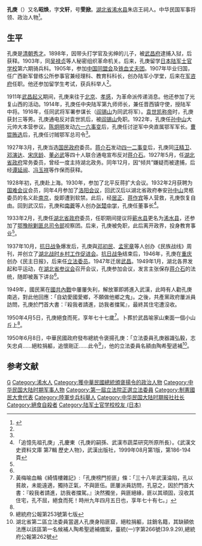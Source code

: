 {{Infobox Officeholder
|姓名=孔庚
|圖像=File:Kong Geng.jpg
|圖像大小=200px
|圖像說明= 1946年，[[制宪国民大会|制宪国民大会]]主席台代表孔庚
|rank= 
| birth_date = {{Birth date|1873|6|1}}（[[同治|同治]]十三年五月七日）
|出生地點=
|逝世日期= {{Birth date|1950|4|5}}（[[中華民國|民國]]卅九年四月五日）
|逝世地點=
| resting_place = 武昌喻家山東面一個小山丘上
|國籍=
|配偶= 徐瑞譚
|職業=
|party=
|awards=
}}
'''孔庚'''（{{bd|1873年|6月1日|1950年|4月5日}}）又名'''昭焕'''，字'''文轩'''，号'''雯掀'''。[[湖北省|湖北省]][[浠水县|浠水县]]朱店王祠人。中华民国军事将领、政治人物<ref name=dsyzj>{{Cite web |url=http://www.4yjd.cn/sideshow.asp?id=1655 |title=孔庚，第四野战军，2009-4-3 |access-date=2012-07-16 |archive-date=2016-03-04 |archive-url=https://web.archive.org/web/20160304062322/http://www.4yjd.cn/sideshow.asp?id=1655 |dead-url=no }}</ref>。

== 生平 ==
孔庚是[[清朝|清朝]][[秀才|秀才]]。1898年，因带头打学官及劣绅的儿子，被[[武昌府|武昌府]]逮捕入狱，后获释。1903年，同[[吴禄贞|吴禄贞]]等人秘密组织革命机关。后来，孔庚留学[[日本陆军士官学校|日本陆军士官学校]]第六期骑兵科。1905年，参加[[中国同盟会|中国同盟会]]及[[铁血丈夫团|铁血丈夫团]]。1907年毕业归国，任广西新军督练公所参事官兼经理科、教育科科长，创办陆军小学堂，后来在[[军咨府|军咨府]]任职。他还参加留学生考试，获兵科举人<ref name=dsyzj/>。

1911年[[武昌起义|武昌起义]]期间，孔庚来往于[[北京|北京]]、[[孝感|孝感]]，为革命派传递消息。他还参加了光复山西的活动。1914年，孔庚任中央陆军第九师师长，兼任晋西镇守使，授陆军中将。1916年，任同武将军署参谋长（[[阎锡山|阎锡山]]为同武将军）。[[袁世凯称帝|袁世凯称帝]]时，孔庚获封三等男。孔庚通电反对袁世凯后，被[[阎锡山|阎锡山]]免职。1922年，孔庚任[[孙中山|孙中山]]大元帅大本营参议。[[陈炯明|陈炯明]]发动[[六一六事变|六一六事变]]后，孔庚任讨逆军中央直属鄂军军长。[[曹锟贿选|曹锟贿选]]后，孔庚任讨贼鄂军总司令<ref name=dsyzj/>。

1927年3月，孔庚当选[[国民政府|国民政府]]委员。[[蒋介石|蒋介石]]发动[[四一二事变|四一二事变]]后，孔庚同[[汪精卫|汪精卫]]、[[邓演达|邓演达]]、[[宋庆龄|宋庆龄]]、[[董必武|董必武]]等四十人联合通电宣布反对[[蒋介石|蒋介石]]。1927年5月，任[[湖北省政府|湖北省政府]]常务委员，曾经一度主持湖北政务。同年12月，因“倾共”嫌疑而被逮捕，后经[[谭延闿|谭延闿]]、[[冯玉祥|冯玉祥]]等作保而获释。

1928年初，孔庚赴上海。1930年，参加了北平反蒋扩大会议。1932年2月获聘为[[国难会议|国难会议]]会员，同年4月参加了[[洛阳会议|洛阳会议]]，回武汉后以湖北省政府奉安[[孙中山|孙中山]]灵柩委员的名义赴[[南京|南京]]，旋即遭到软禁。此后，经[[居正|居正]]、[[蒋作宾|蒋作宾]]等人营救，孔庚恢复自由。回到武汉后，孔庚和[[南夔|南夔]]等人创办[[张楚中学|张楚中学]]，孔庚任董事长<ref>「追憶先祖孔庚」,孔慶東（孔庚的嗣孫、武漢市蔬菜研究所原所長）。《武漢文史資料文庫 第7輯 歷史人物》，武漢出版社，1999年08月第1版，第186-194頁</ref>。

1933年2月，孔庚任[[湖北省政府|湖北省政府]]委员，任职期间提议将[[蕲水县|蕲水县]]更名为[[浠水县|浠水县]]，还参加了[[鄂豫皖剿匪总司令部|鄂豫皖剿匪总司令部]]视察团。后来，孔庚被免职，此后离开政界，投身教育事业<ref name=dsyzj/>。

1937年10月，[[抗日战争|抗日战争]]爆发后，孔庚與[[邓初民|邓初民]]、[[孟宪章|孟宪章]]等人创办《民族战线》周刊，并创立了[[湖北战时乡村工作促进会|湖北战时乡村工作促进会]]。[[抗日战争|抗日战争]]结束后，1946年，孔庚在[[重庆|重庆]]创办《民主日报》，后来任[[立法委员|立法委员]]。1947年迁居[[武昌|武昌]]。1949年1月，湖北各界发起和平运动，在[[湖北省参议会|湖北省参议会]]召开会议，孔庚参加会议，发言主张保存[[蒋介石|蒋介石]]的法统，随即被轰下讲台<ref name=dsyzj/>。

1949年，國民黨在[[國共內戰|國共內戰]]中屢屢失利，解放軍即將進入武漢，此時有人勸孔庚南逃，對此他回應：「自幼愛國愛鄉，不願做他鄉之鬼」。之後，共產黨政府屢派員訪問，孔庚於門首大書：『殺我者請進，訪我者擋駕』，最終其住宅遭沒收。

1950年4月5日，孔庚絕食而死，享年七十七歲<ref>黃梅喻血輪《綺情樓雜記》:「孔庚榜門拒匪」條：「三十八年武漢淪陷，孔以貧故，未能遠適，獨持正氣，不與匪伍。匪屢派員訪問，孔惡之，因於門首大書：『殺我者請進，訪我者擋駕。』決然獨坐，與匪絕緣，匪以其頑固，沒收其住宅，孔不屈，絕食而死！時卅九年四月五日也，享年七十有七。」</ref>。卜葬於武昌喻家山東面一個小山丘上<ref name=dsyzj/>。

1950年6月8日，中華民國政府發布總統令褒揚孔庚：「立法委員孔庚器識弘毅，志矢忠貞……絕粒捐軀，追懷剛正……此令<ref>總統府公報第253號第七版</ref>」，他的立法委員名額由陶希聖遞補<ref>湖北省第二區立法委員當選人孔庚身陷匪窟，絕粒捐軀，註銷名籍，其缺額依法應以該區第一名候補人陶希聖遞補備案，臺統(一)字第266號(39.9.29),總統府公報第262號</ref>。

==参考文献==
{{commonscat|Kong Geng}}
{{reflist}}
{{中華民國第一屆國民參政會參政員}}
{{中華民國第二屆國民參政會參政員}}
{{中華民國第三屆國民參政會參政員}}
{{中華民國第四屆國民參政會參政員}}
{{中華民國第一屆立法委員}}
[[Category:孔姓|G]]
[[Category:浠水人|Category:浠水人]]
[[Category:獲中華民國總統頒褒揚令的政治人物|Category:獲中華民國總統頒褒揚令的政治人物]]
[[Category:中华民国大陆时期军事人物|Category:中华民国大陆时期军事人物]]
[[Category:第一屆立法院正選立法委員|Category:第一屆立法院正選立法委員]]
[[Category:制憲國民大會代表|Category:制憲國民大會代表]]
[[Category:陸軍步兵科舉人|Category:陸軍步兵科舉人]]
[[Category:中华民国大陆时期报社社长|Category:中华民国大陆时期报社社长]]
[[Category:絕食自殺者|Category:絕食自殺者]]
[[Category:陆军士官学校校友_(日本)|Category:陆军士官学校校友 (日本)]]